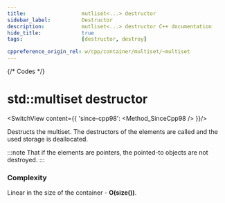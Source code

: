 ```yaml
---
title:					mutliset<...> destructor
sidebar_label:			Destructor
description:			mutliset<...> destructor C++ documentation
hide_title:				true
tags:					[destructor, destroy]

cppreference_origin_rel: w/cpp/container/multiset/~multiset
---
```



{/* Codes */}


# std::multiset destructor

<SwitchView content={{
		'since-cpp98': <Method_SinceCpp98 />
	}}/>

Destructs the multiset. The destructors of the elements are called and the used storage is deallocated.

:::note
That if the elements are pointers, the pointed-to objects are not destroyed.
:::

### Complexity

Linear in the size of the container - **O(size())**.
